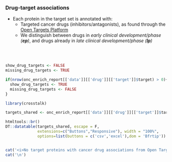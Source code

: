### Drug-target associations

* Each protein in the target set is annotated with:
   * Targeted cancer drugs (inhibitors/antagonists), as found through the [Open Targets Platform](https://targetvalidation.org)
   * We distinguish between drugs in <i>early clinical development/phase (<b>ep</b>)</i>, and drugs already in <i>late clinical development/phase (<b>lp</b>)</i>

<br><br>


```r

show_drug_targets <- FALSE
missing_drug_targets <- TRUE

if(nrow(onc_enrich_report[['data']][['drug']][['target']]$target) > 0){
  show_drug_targets <- TRUE
  missing_drug_targets <- FALSE
}

```



```r
library(crosstalk)

targets_shared <- onc_enrich_report[['data']][['drug']][['target']]$target

htmltools::br()
DT::datatable(targets_shared, escape = F, 
              extensions=c("Buttons","Responsive"), width = "100%",
              options=list(buttons = c('csv','excel'),dom = 'Bfrtip'))



```


```r
cat('<i>No target proteins with cancer drug associations from Open Targets Platform were found.</i>',sep='\n')
cat('\n')
```


<br><br>
